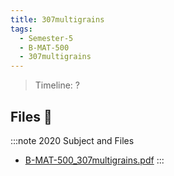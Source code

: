 ```yaml
---
title: 307multigrains
tags:
  - Semester-5
  - B-MAT-500
  - 307multigrains
---
```

> Timeline: ?


## Files 📂

:::note 2020 Subject and Files
- [B-MAT-500_307multigrains.pdf](https://github.com/Studio-17/Epitech-Subjects/raw/main/Semester-5/B-MAT-500/307multigrains/B-MAT-500_307multigrains.pdf)
:::


